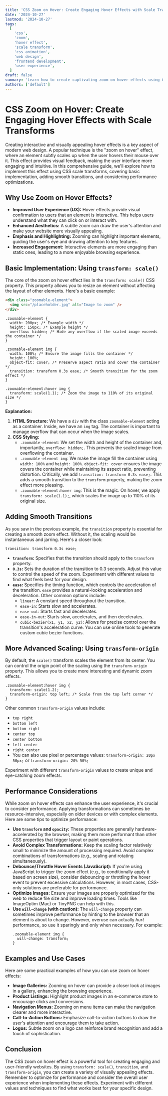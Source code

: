 ```yaml
---
title: 'CSS Zoom on Hover: Create Engaging Hover Effects with Scale Transforms'
date: '2024-10-27'
lastmod: '2024-10-27'
tags:
  [
    'css',
    'zoom',
    'hover effect',
    'scale transform',
    'css animation',
    'web design',
    'frontend development',
    'user experience',
  ]
draft: false
summary: 'Learn how to create captivating zoom on hover effects using CSS scale transforms. This tutorial covers basic implementation, transition effects, and advanced techniques for optimizing performance and user experience.'
authors: ['default']
---
```


# CSS Zoom on Hover: Create Engaging Hover Effects with Scale Transforms

Creating interactive and visually appealing hover effects is a key aspect of modern web design. A popular technique is the "zoom on hover" effect, where an element subtly scales up when the user hovers their mouse over it. This effect provides visual feedback, making the user interface more engaging and intuitive. In this comprehensive guide, we'll explore how to implement this effect using CSS scale transforms, covering basic implementation, adding smooth transitions, and considering performance optimizations.

## Why Use Zoom on Hover Effects?

- **Improved User Experience (UX):** Hover effects provide visual confirmation to users that an element is interactive. This helps users understand what they can click on or interact with.
- **Enhanced Aesthetics:** A subtle zoom can draw the user's attention and make your website more visually appealing.
- **Emphasis and Highlighting:** Zooming can highlight important elements, guiding the user's eye and drawing attention to key features.
- **Increased Engagement:** Interactive elements are more engaging than static ones, leading to a more enjoyable browsing experience.

## Basic Implementation: Using `transform: scale()`

The core of the zoom on hover effect lies in the `transform: scale()` CSS property. This property allows you to resize an element without affecting the layout of other elements. Here's a basic example:

```html
<div class="zoomable-element">
  <img src="/placeholder.jpg" alt="Image to zoom" />
</div>
```

```plaintext
.zoomable-element {
  width: 200px; /* Example width */
  height: 150px; /* Example height */
  overflow: hidden; /* Hide any overflow if the scaled image exceeds the container */
}

.zoomable-element img {
  width: 100%; /* Ensure the image fills the container */
  height: 100%;
  object-fit: cover; /* Preserve aspect ratio and cover the container */
  transition: transform 0.3s ease; /* Smooth transition for the zoom effect */
}

.zoomable-element:hover img {
  transform: scale(1.1); /* Zoom the image to 110% of its original size */
}
```

**Explanation:**

1.  **HTML Structure:** We have a `div` with the class `zoomable-element` acting as a container. Inside, we have an `img` tag. The container is important to manage overflow that can occur when the image scales.
2.  **CSS Styling:**
    - `.zoomable-element`: We set the width and height of the container and, importantly, `overflow: hidden;`. This prevents the scaled image from overflowing the container.
    - `.zoomable-element img`: We make the image fill the container using `width: 100%` and `height: 100%`. `object-fit: cover` ensures the image covers the container while maintaining its aspect ratio, preventing distortion. Critically, we add `transition: transform 0.3s ease;`. This adds a smooth transition to the `transform` property, making the zoom effect more pleasing.
    - `.zoomable-element:hover img`: This is the magic. On hover, we apply `transform: scale(1.1);`, which scales the image up to 110% of its original size.

## Adding Smooth Transitions

As you saw in the previous example, the `transition` property is essential for creating a smooth zoom effect. Without it, the scaling would be instantaneous and jarring. Here's a closer look:

```plaintext
transition: transform 0.3s ease;
```

- **`transform`:** Specifies that the transition should apply to the `transform` property.
- **`0.3s`:** Sets the duration of the transition to 0.3 seconds. Adjust this value to control the speed of the zoom. Experiment with different values to find what feels best for your design.
- **`ease`:** Specifies the timing function, which controls the acceleration of the transition. `ease` provides a natural-looking acceleration and deceleration. Other common options include:
  - `linear`: A constant speed throughout the transition.
  - `ease-in`: Starts slow and accelerates.
  - `ease-out`: Starts fast and decelerates.
  - `ease-in-out`: Starts slow, accelerates, and then decelerates.
  - `cubic-bezier(x1, y1, x2, y2)`: Allows for precise control over the transition's acceleration curve. You can use online tools to generate custom cubic bezier functions.

## More Advanced Scaling: Using `transform-origin`

By default, the `scale()` transform scales the element from its center. You can control the origin point of the scaling using the `transform-origin` property. This allows you to create more interesting and dynamic zoom effects.

```plaintext
.zoomable-element:hover img {
  transform: scale(1.2);
  transform-origin: top left; /* Scale from the top left corner */
}
```

Other common `transform-origin` values include:

- `top right`
- `bottom left`
- `bottom right`
- `center top`
- `center bottom`
- `left center`
- `right center`
- You can also use pixel or percentage values: `transform-origin: 20px 50px;` or `transform-origin: 20% 50%;`

Experiment with different `transform-origin` values to create unique and eye-catching zoom effects.

## Performance Considerations

While zoom on hover effects can enhance the user experience, it's crucial to consider performance. Applying transformations can sometimes be resource-intensive, especially on older devices or with complex elements. Here are some tips to optimize performance:

- **Use `transform` and `opacity`:** These properties are generally hardware-accelerated by the browser, making them more performant than other CSS properties that trigger layout or paint operations.
- **Avoid Complex Transformations:** Keep the scaling factor relatively small to minimize the amount of processing required. Avoid complex combinations of transformations (e.g., scaling and rotating simultaneously).
- **Debounce/Throttle Hover Events (JavaScript):** If you're using JavaScript to trigger the zoom effect (e.g., to conditionally apply it based on screen size), consider debouncing or throttling the hover event to prevent excessive calculations. However, in most cases, CSS-only solutions are preferable for performance.
- **Optimize Images:** Ensure your images are properly optimized for the web to reduce file size and improve loading times. Tools like ImageOptim (Mac) or TinyPNG can help with this.
- **Use `will-change` (with caution):** The `will-change` property can sometimes improve performance by hinting to the browser that an element is about to change. However, overuse can actually _hurt_ performance, so use it sparingly and only when necessary. For example:
  ```plaintext
  .zoomable-element img {
    will-change: transform;
  }
  ```

## Examples and Use Cases

Here are some practical examples of how you can use zoom on hover effects:

- **Image Galleries:** Zooming on hover can provide a closer look at images in a gallery, enhancing the browsing experience.
- **Product Listings:** Highlight product images in an e-commerce store to encourage clicks and conversions.
- **Navigation Menus:** Zooming on menu items can make the navigation clearer and more interactive.
- **Call-to-Action Buttons:** Emphasize call-to-action buttons to draw the user's attention and encourage them to take action.
- **Logos:** Subtle zoom on a logo can reinforce brand recognition and add a touch of sophistication.

## Conclusion

The CSS zoom on hover effect is a powerful tool for creating engaging and user-friendly websites. By using `transform: scale()`, `transition`, and `transform-origin`, you can create a variety of visually appealing effects. Remember to optimize for performance and consider the overall user experience when implementing these effects. Experiment with different values and techniques to find what works best for your specific design.
